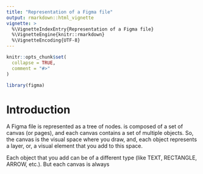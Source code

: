 ```yaml
---
title: "Representation of a Figma file"
output: rmarkdown::html_vignette
vignette: >
  %\VignetteIndexEntry{Representation of a Figma file}
  %\VignetteEngine{knitr::rmarkdown}
  %\VignetteEncoding{UTF-8}
---
```


```r
knitr::opts_chunk$set(
  collapse = TRUE,
  comment = "#>"
)
```

```r
library(figma)
```

# Introduction

A Figma file is represented as a tree of nodes. is composed of a set of canvas (or pages), and each canvas contains a set of multiple objects. So, the canvas is the visual space where you draw, and, each object represents a layer, or, a visual element that you add to this space.

Each object that you add can be of a different type (like TEXT, RECTANGLE, ARROW, etc.). But each canvas is always
